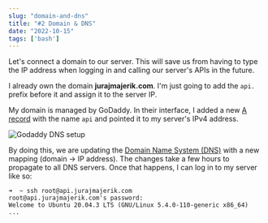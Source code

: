 ```yaml
---
slug: "domain-and-dns"
title: "#2 Domain & DNS"
date: "2022-10-15"
tags: ['bash']
---
```

Let's connect a domain to our server. This will save us from having to type the IP address when logging in and calling our server's APIs in the future.

I already own the domain __jurajmajerik.com__. I'm just going to add the ```api.``` prefix before it and assign it to the server IP.

My domain is managed by GoDaddy. In their interface, I added a new [A record](https://support.dnsimple.com/articles/differences-between-a-cname-alias-url/) with the name ```api``` and pointed it to my server's IPv4 address.

![Godaddy DNS setup](./domain.png)

By doing this, we are updating the [Domain Name System (DNS)](https://aws.amazon.com/route53/what-is-dns/#:~:text=DNS%2C%20or%20the%20Domain%20Name,2.44) with a new mapping (domain -> IP address). The changes take a few hours to propagate to all DNS servers. Once that happens, I can log in to my server like so:

```
➜  ~ ssh root@api.jurajmajerik.com
root@api.jurajmajerik.com's password: 
Welcome to Ubuntu 20.04.3 LTS (GNU/Linux 5.4.0-110-generic x86_64)
...
```
